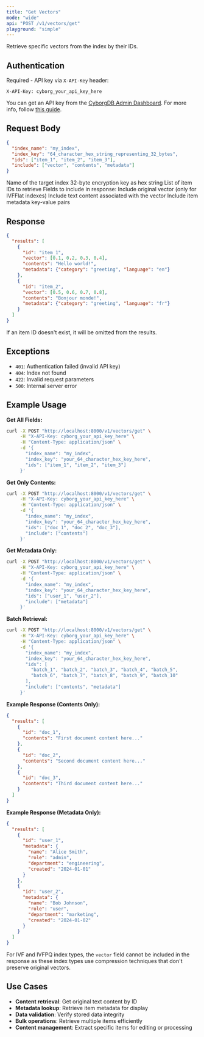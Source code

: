 ```yaml
---
title: "Get Vectors"
mode: "wide"
api: "POST /v1/vectors/get"
playground: "simple"
---
```


Retrieve specific vectors from the index by their IDs.

## Authentication

Required - API key via `X-API-Key` header:

```http
X-API-Key: cyborg_your_api_key_here
```

You can get an API key from the [CyborgDB Admin Dashboard](https://cyborgdb.co). For more info, follow [this guide](../../../intro/get-api-key).

## Request Body

```json
{
  "index_name": "my_index",
  "index_key": "64_character_hex_string_representing_32_bytes",
  "ids": ["item_1", "item_2", "item_3"],
  "include": ["vector", "contents", "metadata"]
}
```

<Expandable title="parameters">
  <ParamField body="index_name" type="string" required="true">
    Name of the target index
  </ParamField>
  <ParamField body="index_key" type="string" required="true">
    32-byte encryption key as hex string
  </ParamField>
  <ParamField body="ids" type="array[string]" required="true">
    List of item IDs to retrieve
  </ParamField>
  <ParamField body="include" type="array[string]" default={["vector", "contents", "metadata"]}>
    Fields to include in response:
    <Expandable title="include options">
      <ParamField body="vector" type="string">
        Include original vector (only for IVFFlat indexes)
      </ParamField>
      <ParamField body="contents" type="string">
        Include text content associated with the vector
      </ParamField>
      <ParamField body="metadata" type="string">
        Include item metadata key-value pairs
      </ParamField>
    </Expandable>
  </ParamField>
</Expandable>

## Response

```json
{
  "results": [
    {
      "id": "item_1",
      "vector": [0.1, 0.2, 0.3, 0.4],
      "contents": "Hello world!",
      "metadata": {"category": "greeting", "language": "en"}
    },
    {
      "id": "item_2",
      "vector": [0.5, 0.6, 0.7, 0.8],
      "contents": "Bonjour monde!",
      "metadata": {"category": "greeting", "language": "fr"}
    }
  ]
}
```

If an item ID doesn't exist, it will be omitted from the results.

## Exceptions

- `401`: Authentication failed (invalid API key)
- `404`: Index not found
- `422`: Invalid request parameters
- `500`: Internal server error

## Example Usage

**Get All Fields:**
```bash
curl -X POST "http://localhost:8000/v1/vectors/get" \
     -H "X-API-Key: cyborg_your_api_key_here" \
     -H "Content-Type: application/json" \
     -d '{
       "index_name": "my_index",
       "index_key": "your_64_character_hex_key_here",
       "ids": ["item_1", "item_2", "item_3"]
     }'
```

**Get Only Contents:**
```bash
curl -X POST "http://localhost:8000/v1/vectors/get" \
     -H "X-API-Key: cyborg_your_api_key_here" \
     -H "Content-Type: application/json" \
     -d '{
       "index_name": "my_index",
       "index_key": "your_64_character_hex_key_here",
       "ids": ["doc_1", "doc_2", "doc_3"],
       "include": ["contents"]
     }'
```

**Get Metadata Only:**
```bash
curl -X POST "http://localhost:8000/v1/vectors/get" \
     -H "X-API-Key: cyborg_your_api_key_here" \
     -H "Content-Type: application/json" \
     -d '{
       "index_name": "my_index",
       "index_key": "your_64_character_hex_key_here",
       "ids": ["user_1", "user_2"],
       "include": ["metadata"]
     }'
```

**Batch Retrieval:**
```bash
curl -X POST "http://localhost:8000/v1/vectors/get" \
     -H "X-API-Key: cyborg_your_api_key_here" \
     -H "Content-Type: application/json" \
     -d '{
       "index_name": "my_index",
       "index_key": "your_64_character_hex_key_here",
       "ids": [
         "batch_1", "batch_2", "batch_3", "batch_4", "batch_5",
         "batch_6", "batch_7", "batch_8", "batch_9", "batch_10"
       ],
       "include": ["contents", "metadata"]
     }'
```

**Example Response (Contents Only):**
```json
{
  "results": [
    {
      "id": "doc_1",
      "contents": "First document content here..."
    },
    {
      "id": "doc_2",
      "contents": "Second document content here..."
    },
    {
      "id": "doc_3",
      "contents": "Third document content here..."
    }
  ]
}
```

**Example Response (Metadata Only):**
```json
{
  "results": [
    {
      "id": "user_1",
      "metadata": {
        "name": "Alice Smith",
        "role": "admin",
        "department": "engineering",
        "created": "2024-01-01"
      }
    },
    {
      "id": "user_2",
      "metadata": {
        "name": "Bob Johnson",
        "role": "user",
        "department": "marketing",
        "created": "2024-01-02"
      }
    }
  ]
}
```

<Note>For IVF and IVFPQ index types, the `vector` field cannot be included in the response as these index types use compression techniques that don't preserve original vectors.</Note>

## Use Cases

- **Content retrieval**: Get original text content by ID
- **Metadata lookup**: Retrieve item metadata for display
- **Data validation**: Verify stored data integrity
- **Bulk operations**: Retrieve multiple items efficiently
- **Content management**: Extract specific items for editing or processing